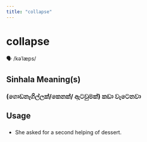 ```yaml
---
title: "collapse"
---
```


# collapse

🗣️ /kəˈlæps/

## Sinhala Meaning(s)

### (ගොඩනැගිල්ලක්/කෙනක්/ ඇටවුමක්) කඩා වැටෙනවා

## Usage

### 

- She asked for a second helping of dessert.

